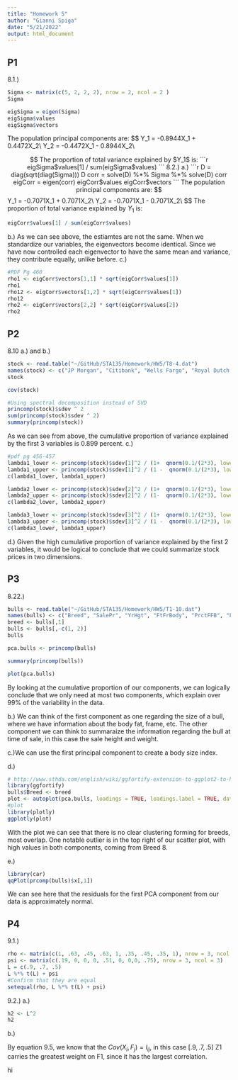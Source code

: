 ```yaml
---
title: "Homework 5"
author: "Gianni Spiga"
date: "5/21/2022"
output: html_document
---
```


## P1 
8.1.) 

```r
Sigma <- matrix(c(5, 2, 2, 2), nrow = 2, ncol = 2 )
Sigma

eigSigma = eigen(Sigma)
eigSigma$values
eigSigma$vectors
```

The population principal components are:
$$
Y_1 = -0.8944X_1 + 0.4472X_2\\
Y_2 = -0.4472X_1 - 0.8944X_2\\

$$
The proportion of total variance explained by $Y_1$ is:
```r
eigSigma$values[1] / sum(eigSigma$values)
```
8.2.)
a.)
```r
D = diag(sqrt(diag(Sigma)))
D
corr = solve(D) %*% Sigma %*% solve(D)
corr
eigCorr = eigen(corr)
eigCorr$values
eigCorr$vectors
```
The population principal components are:
$$
Y_1 = -0.7071X_1 + 0.7071X_2\\
Y_2 = -0.7071X_1 - 0.7071X_2\\
$$
The proportion of total variance explained by $Y_1$ is:
```r
eigCorr$values[1] / sum(eigCorr$values)
```
b.)
As we can see above, the estiamtes are not the same. When we standardize our variables, the eigenvectors become identical. Since we have now controlled each eigenvector to have the same mean and variance, they contribute equally, unlike before. 
c.)
```r
#PDF Pg 460
rho1 <- eigCorr$vectors[1,1] * sqrt(eigCorr$values[1])
rho1
rho12 <- eigCorr$vectors[1,2] * sqrt(eigCorr$values[1])
rho12
rho2 <- eigCorr$vectors[2,2] * sqrt(eigCorr$values[2])
rho2
```
## P2
8.10
a.) and b.) 
```r
stock <- read.table("~/GitHub/STA135/Homework/HW5/T8-4.dat")
names(stock) <- c("JP Morgan", "Citibank", "Wells Fargo", "Royal Dutch Shell", "Exxon Mobil")
stock

cov(stock)

#Using spectral decomposition instead of SVD
princomp(stock)$sdev ^ 2
sum(princomp(stock)$sdev ^ 2)
summary(princomp(stock))
```
As we can see from above, the cumulative proportion of variance explained by the first 3 variables is 0.899 percent. 
c.)
```r
#pdf pg 456-457
lambda1_lower <- princomp(stock)$sdev[1]^2 / (1+  qnorm(0.1/(2*3), lower.tail = FALSE) * sqrt(2/ nrow(stock)))
lambda1_upper <- princomp(stock)$sdev[1]^2 / (1 -  qnorm(0.1/(2*3), lower.tail = FALSE) * sqrt(2/ nrow(stock)))
c(lambda1_lower, lambda1_upper)

lambda2_lower <- princomp(stock)$sdev[2]^2 / (1+  qnorm(0.1/(2*3), lower.tail = FALSE) * sqrt(2/ nrow(stock)))
lambda2_upper <- princomp(stock)$sdev[2]^2 / (1-  qnorm(0.1/(2*3), lower.tail = FALSE) * sqrt(2/ nrow(stock)))
c(lambda2_lower, lambda2_upper)

lambda3_lower <- princomp(stock)$sdev[3]^2 / (1+  qnorm(0.1/(2*3), lower.tail = FALSE) * sqrt(2/ nrow(stock)))
lambda3_upper <- princomp(stock)$sdev[3]^2 / (1 -  qnorm(0.1/(2*3), lower.tail = FALSE) * sqrt(2/ nrow(stock)))
c(lambda3_lower, lambda3_upper)
```
d.) Given the high cumulative proportion of variance explained by the first 2 variables, it would be logical to conclude that we could summarize stock prices in two dimensions. 

## P3
8.22.)

```r
bulls <- read.table("~/GitHub/STA135/Homework/HW5/T1-10.dat")
names(bulls) <- c("Breed", "SalePr", "YrHgt", "FtFrBody", "PrctFFB", "Frame", "BkFat", "SaleHt", "SaleWt")
breed <- bulls[,1]
bulls <- bulls[,-c(1, 2)]
bulls

pca.bulls <- princomp(bulls)

summary(princomp(bulls))

plot(pca.bulls)
```

By looking at the cumulative proportion of our components, we can logically conclude that we only need at most two components, which explain over 99% of the variability in the data.

b.) We can think of the first component as one regarding the size of a bull, where we have information about the body fat, frame, etc. The other component we can think to summaraize the information regarding the bull at time of sale, in this case the sale height and weight. 

c.)We can use the first principal component to  create a body size index. 

d.)
```r
# http://www.sthda.com/english/wiki/ggfortify-extension-to-ggplot2-to-handle-some-popular-packages-r-software-and-data-visualization
library(ggfortify)
bulls$Breed <- breed
plot <- autoplot(pca.bulls, loadings = TRUE, loadings.label = TRUE, data = bulls, colour = "Breed") + labs(colour = breed)
#plot
library(plotly)
ggplotly(plot)
```

With the plot we can see that there is no clear clustering forming for breeds, most overlap. One notable outlier is in the top right of our scatter plot, with high values in both components, coming from Breed 8. 

e.)
```r
library(car)
qqPlot(prcomp(bulls)$x[,1])
```

We can see here that the residuals for the first PCA component from our data is approximately normal. 

## P4
9.1.) 
```r
rho <- matrix(c(1, .63, .45, .63, 1, .35, .45, .35, 1), nrow = 3, ncol = 3)
psi <- matrix(c(.19, 0, 0, 0, .51, 0, 0,0, .75), nrow = 3, ncol = 3)
L = c(.9, .7, .5)
L %*% t(L) + psi
#Confirm that they are equal
setequal(rho, L %*% t(L) + psi)
```
9.2.)
a.)
```r
h2 <- L^2
h2
```
b.)

By equation 9.5, we know that the $Cov(X_i , F_j) = l_{ij}$, in this case $[.9, .7, .5]$ Z1 carries the greatest weight on F1, since it has the largest correlation. 

hi